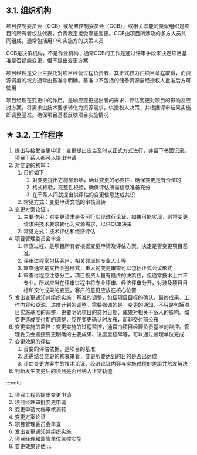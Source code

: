 
## 3.1. 组织机构
项目控制委员会（CCB）或配置控制委员会（CCB），或相关职能的类似组织是项目的所有者权益代表，负责裁定接受哪些变更。CCB由项目所涉及的多方人员共同组成，通常包括用户和实施方的决策人员

<Highlight>CCB是决策机构，不是作业机构；通常CCB的工作是通过评审手段来决定项目基准是否额能变更，但不提出变更方案</Highlight>

项目经理是受业主委托对项目经营过程负责者，其正式权力由项目章程取得，而资源调度的权力通常由基准中明确。基准中不包括的储备资源需经授权人批准后方可使用

项目经理在变更中的作用，是响应变更提出者的需求，评估变更对项目的影响及应对方案，将需求由技术要求转化为资源需求，供授权人决策；并根据评审结果实施即调整基准。确保项目基准反映项目实施情况

## ★ 3.2. 工作程序
1. 提出与接受变更申请：变更提出应当及时以正式方式进行，并留下书面记录。<Highlight>项目干系人都可以提出申请</Highlight>
2. 对变更的初审：
    1. 目的如下
        1. 对变更提出方施加影响，<Highlight>确认变更的必要性，确保变更是有价值的</Highlight>
        2. 格式校验，完整性校验，确保评估所需信息准备充分
        3. 在干系人间就提出供评估的变更信息达成共识
    2. 常见方式：变更申请文档的审核流转
3. 变更方案论证：
    1. 主要作用：对变更请求是否可行实现进行论证，如果可能实现，则将变更请求由技术要求转化为资源需求，以供CCB决策
    2. 常见方式：技术评估和经济评估
4. 项目管理委员会审查：
    1. 审查过程，是项目所有者根据变更申请及评估方案，决定是否变更项目基准。
    2. 评审过程常包括客户、相关领域的专业人士等
    3. 审查通常是文档会签形式，重大的变更审查可以包括正式会议形式
    4. <Highlight>审查过程应注意分工，项目投资人虽有最终的决策权，但通常技术上并不专业。所以应当在评审过程中将专业评审、经济评审分开，对涉及项目目标和交付成果的变更，客户的意见应放在核心位置</Highlight>
5. 发出变更通知并组织实施：<Highlight>基准的调整，包括项目目标的确认，最终成果、工作内容和资源、进度计划的调整。需要强调的是，变更的通知，不只是包括项目实施基准的调整，更要明确项目的交付日期、成果对相关干系人的影响。如变更造成交付期的调整，应在变更确认时发布，而非交付前公布</Highlight>
6. 变更实施的监控：<Highlight>变更实施的过程监控，通常由项目经理负责基准的监控。管理委员会监控变更明确的主要成果、进度里程碑等，可以通过监理单位完成</Highlight>
7. 变更效果的评估
    1. 首要的评估依据，是项目的基准
    2. 还需结合变更的初衷来看，变更所要达到的目的是否已达成
    3. 评估变更方案中的技术论证、经济论证内容与实施过程的差距并触发解决
8. 判断发生变更后的项目是否已纳入正常轨道

:::note
1. 项目工程师提出变更申请
2. 项目经理审批变更申请
3. 变更申请文档审核流转
4. 变更方案论证
5. 项目管理委员会审查
6. 发出变更通知并组织实施
7. 项目经理和监管单位监控实施
8. 变更效果评估
:::
